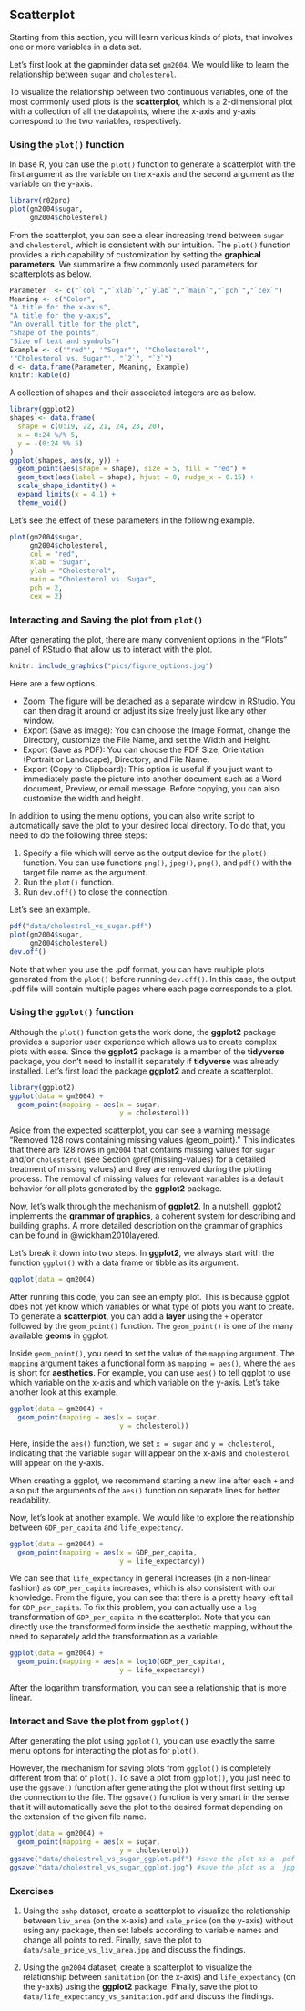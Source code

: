 ## Scatterplot {#scatterplot}

Starting from this section, you will learn various kinds of plots, that involves one or more variables in a data set.

Let's first look at the gapminder data set `gm2004`. We would like to learn the relationship between `sugar` and `cholesterol`.

To visualize the relationship between two continuous variables, one of the most commonly used plots is the **scatterplot**, which is a 2-dimensional plot with a collection of all the datapoints, where the x-axis and y-axis correspond to the two variables, respectively.

### Using the `plot()` function

In base R, you can use the `plot()` function to generate a scatterplot with the first argument as the variable on the x-axis and the second argument as the variable on the y-axis.

```r
library(r02pro)
plot(gm2004$sugar,
     gm2004$cholesterol)
```

From the scatterplot, you can see a clear increasing trend between `sugar` and `cholesterol`, which is consistent with our intuition. The `plot()` function provides a rich capability of customization by setting the **graphical parameters**. We summarize a few commonly used parameters for scatterplots as below.

```r
Parameter  <- c("`col`","`xlab`","`ylab`","`main`","`pch`","`cex`")
Meaning <- c("Color", 
"A title for the x-axis",
"A title for the y-axis",
"An overall title for the plot",
"Shape of the points",
"Size of text and symbols")
Example <- c('"red"', '"Sugar"', '"Cholesterol"',
'"Cholesterol vs. Sugar"', "`2`", "`2`")
d <- data.frame(Parameter, Meaning, Example)
knitr::kable(d)
```

::: {.infobox .caution data-latex="{caution}"}
A collection of shapes and their associated integers are as below.

```r
library(ggplot2)
shapes <- data.frame(
  shape = c(0:19, 22, 21, 24, 23, 20),
  x = 0:24 %/% 5,
  y = -(0:24 %% 5)
)
ggplot(shapes, aes(x, y)) +
  geom_point(aes(shape = shape), size = 5, fill = "red") +
  geom_text(aes(label = shape), hjust = 0, nudge_x = 0.15) +
  scale_shape_identity() +
  expand_limits(x = 4.1) +
  theme_void()
```
:::

Let's see the effect of these parameters in the following example.

```r
plot(gm2004$sugar,
     gm2004$cholesterol,
     col = "red",
     xlab = "Sugar",
     ylab = "Cholesterol",
     main = "Cholesterol vs. Sugar",
     pch = 2,
     cex = 2)
```

### Interacting and Saving the plot from `plot()`

After generating the plot, there are many convenient options in the "Plots" panel of RStudio that allow us to interact with the plot.

```r
knitr::include_graphics("pics/figure_options.jpg")
```

Here are a few options.

-   Zoom: The figure will be detached as a separate window in RStudio. You can then drag it around or adjust its size freely just like any other window.
-   Export (Save as Image): You can choose the Image Format, change the Directory, customize the File Name, and set the Width and Height.
-   Export (Save as PDF): You can choose the PDF Size, Orientation (Portrait or Landscape), Directory, and File Name.
-   Export (Copy to Clipboard): This option is useful if you just want to immediately paste the picture into another document such as a Word document, Preview, or email message. Before copying, you can also customize the width and height.

In addition to using the menu options, you can also write script to automatically save the plot to your desired local directory. To do that, you need to do the following three steps:

1.  Specify a file which will serve as the output device for the `plot()` function. You can use functions `png()`, `jpeg()`, `png()`, and `pdf()` with the target file name as the argument.
2.  Run the `plot()` function.
3.  Run `dev.off()` to close the connection.

Let's see an example.

```r
pdf("data/cholestrol_vs_sugar.pdf")
plot(gm2004$sugar,
     gm2004$cholesterol)
dev.off()
```

Note that when you use the .pdf format, you can have multiple plots generated from the `plot()` before running `dev.off()`. In this case, the output .pdf file will contain multiple pages where each page corresponds to a plot.

### Using the `ggplot()` function {#point}

Although the `plot()` function gets the work done, the **ggplot2** package provides a superior user experience which allows us to create complex plots with ease. Since the **ggplot2** package is a member of the **tidyverse** package, you don't need to install it separately if **tidyverse** was already installed. Let's first load the package **ggplot2** and create a scatterplot.

```r
library(ggplot2)
ggplot(data = gm2004) +
  geom_point(mapping = aes(x = sugar,
                           y = cholesterol))
```

Aside from the expected scatterplot, you can see a warning message "Removed 128 rows containing missing values (geom_point)." This indicates that there are 128 rows in `gm2004` that contains missing values for `sugar` and/or `cholesterol` (see Section \@ref(missing-values) for a detailed treatment of missing values) and they are removed during the plotting process. The removal of missing values for relevant variables is a default behavior for all plots generated by the **ggplot2** package.

Now, let's walk through the mechanism of **ggplot2**. In a nutshell, ggplot2 implements the **grammar of graphics**, a coherent system for describing and building graphs. A more detailed description on the grammar of graphics can be found in @wickham2010layered.

Let's break it down into two steps. In **ggplot2**, we always start with the function `ggplot()` with a data frame or tibble as its argument.

```r
ggplot(data = gm2004)
```

After running this code, you can see an empty plot. This is because ggplot does not yet know which variables or what type of plots you want to create. To generate a **scatterplot**, you can add a **layer** using the `+` operator followed by the `geom_point()` function. The `geom_point()` is one of the many available **geoms** in ggplot.

Inside `geom_point()`, you need to set the value of the `mapping` argument. The `mapping` argument takes a functional form as `mapping = aes()`, where the `aes` is short for **aesthetics**. For example, you can use `aes()` to tell ggplot to use which variable on the x-axis and which variable on the y-axis. Let's take another look at this example.

```r
ggplot(data = gm2004) +
  geom_point(mapping = aes(x = sugar,
                           y = cholesterol))
```

Here, inside the `aes()` function, we set `x = sugar` and `y = cholesterol`, indicating that the variable `sugar` will appear on the x-axis and `cholesterol` will appear on the y-axis.

::: {.infobox .caution data-latex="{caution}"}
When creating a ggplot, we recommend starting a new line after each `+` and also put the arguments of the `aes()` function on separate lines for better readability.
:::

Now, let's look at another example. We would like to explore the relationship between `GDP_per_capita` and `life_expectancy`.

```r
ggplot(data = gm2004) +
  geom_point(mapping = aes(x = GDP_per_capita,
                           y = life_expectancy))
```

We can see that `life_expectancy` in general increases (in a non-linear fashion) as `GDP_per_capita` increases, which is also consistent with our knowledge. From the figure, you can see that there is a pretty heavy left tail for `GDP_per_capita`. To fix this problem, you can actually use a `log` transformation of `GDP_per_capita` in the scatterplot. Note that you can directly use the transformed form inside the aesthetic mapping, without the need to separately add the transformation as a variable.

```r
ggplot(data = gm2004) +
  geom_point(mapping = aes(x = log10(GDP_per_capita),
                           y = life_expectancy))
```

After the logarithm transformation, you can see a relationship that is more linear.

### Interact and Save the plot from `ggplot()`

After generating the plot using `ggplot()`, you can use exactly the same menu options for interacting the plot as for `plot()`.

However, the mechanism for saving plots from `ggplot()` is completely different from that of `plot()`. To save a plot from `ggplot()`, you just need to use the `ggsave()` function after generating the plot without first setting up the connection to the file. The `ggsave()` function is very smart in the sense that it will automatically save the plot to the desired format depending on the extension of the given file name.

```r
ggplot(data = gm2004) +
  geom_point(mapping = aes(x = sugar,
                           y = cholesterol))
ggsave("data/cholestrol_vs_sugar_ggplot.pdf") #save the plot as a .pdf file
ggsave("data/cholestrol_vs_sugar_ggplot.jpg") #save the plot as a .jpg image
```

### Exercises

1.  Using the `sahp` dataset, create a scatterplot to visualize the relationship between `liv_area` (on the x-axis) and `sale_price` (on the y-axis) without using any package, then set labels according to variable names and change all points to red. Finally, save the plot to `data/sale_price_vs_liv_area.jpg` and discuss the findings.

2.  Using the `gm2004` dataset, create a scatterplot to visualize the relationship between `sanitation` (on the x-axis) and `life_expectancy` (on the y-axis) using the **ggplot2** package. Finally, save the plot to `data/life_expectancy_vs_sanitation.pdf` and discuss the findings.
